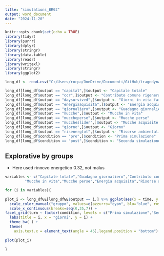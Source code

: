 ```yaml
---
title: "simulations_BR02"
output: word_document
date: "2024-11-20"
---
```


```r
knitr::opts_chunk$set(echo = TRUE)
library(tidyr)
library(purrr)
library(dplyr)
library(stringr)
library(data.table)
library(readr)
library(writexl)
library(stringr)
library(ggplot2)

long_df <- read.csv("C:/Users/rocpa/OneDrive/Documenti/GitHub/tragedynatural/Roma_BR/BR02/BR02_simulations.csv",sep=",")

long_df[long_df$output == "capital",]$output <- "Capitale totale"
long_df[long_df$output == "ccr",]$output <- "Contributo comune rigenerazione"
long_df[long_df$output == "daysurvived",]$output <- "Giorni in vita farmers"
long_df[long_df$output == "energiaaquisita",]$output <- "Energia acquisita"
long_df[long_df$output == "giornaliero",]$output <- "Guadagno giornaliero"
long_df[long_df$output == "mucche",]$output <- "Mucche in vita"
long_df[long_df$output == "muccheperse",]$output <- "Mucche perse"
long_df[long_df$output == "muccheslider",]$output <- "Mucche acquisite a settimana"
long_df[long_df$output == "giorno",]$output <- "Giorno"
long_df[long_df$output == "risenergtot",]$output <- "Risorse ambientali"
long_df[long_df$condition == "pre",]$condition <- "Prima simulazione"
long_df[long_df$condition == "post",]$condition <- "Seconda simulazione"

```

## Explorative by groups

- Here used rinnovo energetico 0.32, not malus

```r

variables <- c("Capitale totale","Guadagno giornaliero","Contributo comune rigenerazione","Mucche acquisite a settimana",
         "Mucche in vita","Mucche perse","Energia acquisita","Risorse ambientali","Giorni in vita farmers","Giorno")

for (i in variables){
 
plot_i <- long_dfGE[long_dfGE$output == i,] %>% ggplot(aes(x = time, y = score)) + geom_line(aes(color = group_color)) +
  scale_color_manual("gruppo", values=c(azzurro="cyan", blu="blue", rosso = "red",giallo = "yellow",rosa = "pink")) +
  scale_x_continuous(breaks=seq(0,35,7)) +
facet_grid(turn ~ factor(condition, levels = c("Prima simulazione","Seconda simulazione")), scales = "free_y") +
  labs(title = i, x = "giorni", y = i) + 
  theme_bw( ) + 
  theme(
    axis.text.x = element_text(angle = 45),legend.position = "bottom")
  
plot(plot_i)

}
```